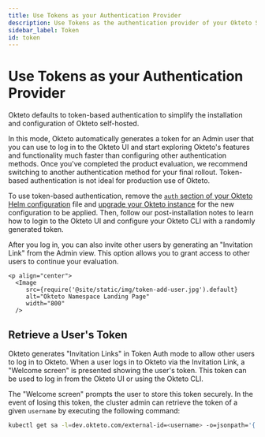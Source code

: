 ```yaml
---
title: Use Tokens as your Authentication Provider
description: Use Tokens as the authentication provider of your Okteto Self-hosted instance
sidebar_label: Token
id: token
---
```



# Use Tokens as your Authentication Provider

Okteto defaults to token-based authentication to simplify the installation and configuration of Okteto self-hosted.

In this mode, Okteto automatically generates a token for an Admin user that you can use to log in to the Okteto UI and start exploring Okteto's features and functionality much faster than configuring other authentication methods.
Once you've completed the product evaluation, we recommend switching to another authentication method for your final rollout. Token-based authentication is not ideal for production use of Okteto.

To use token-based authentication, remove the [`auth` section of your Okteto Helm configuration](self-hosted/helm-configuration.mdx#auth) file and [upgrade your Okteto instance](self-hosted/manage/upgrade.mdx) for the new configuration to be applied.
Then, follow our post-installation notes to learn how to login to the Okteto UI and configure your Okteto CLI with a randomly generated token.

After you log in, you can also invite other users by generating an "Invitation Link" from the Admin view.
This option allows you to grant access to other users to continue your evaluation.

    <p align="center">
      <Image
         src={require('@site/static/img/token-add-user.jpg').default}
         alt="Okteto Namespace Landing Page"
         width="800"
      />
   </p>

## Retrieve a User's Token

Okteto generates "Invitation Links" in Token Auth mode to allow other users to log in to Okteto.
When a user logs in to Okteto via the Invitation Link, a "Welcome screen" is presented showing the user's token.
This token can be used to log in from the Okteto UI or using the Okteto CLI.

The "Welcome screen" prompts the user to store this token securely.
In the event of losing this token, the cluster admin can retrieve the token of a given `username` by executing the following command:

```bash
kubectl get sa -l=dev.okteto.com/external-id=<username> -o=jsonpath='{.items[0].metadata.labels.dev\.okteto\.com/token}'
```

